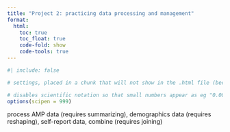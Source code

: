 ```yaml
---
title: "Project 2: practicing data processing and management"
format:
  html:
    toc: true
    toc_float: true
    code-fold: show
    code-tools: true
---
```


```r
#| include: false

# settings, placed in a chunk that will not show in the .html file (because include=FALSE) 

# disables scientific notation so that small numbers appear as eg "0.00001" rather than "1e-05"
options(scipen = 999)  

```

process AMP data (requires summarizing), demographics data (requires reshaping), self-report data, combine (requires joining)

